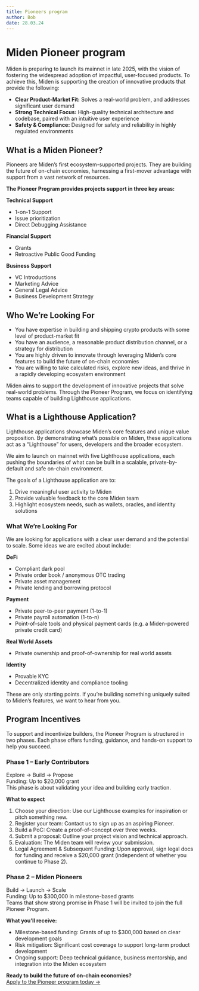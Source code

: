 ```yaml
---
title: Pioneers program
author: Bob
date: 28.03.24
---
```



# Miden Pioneer program

Miden is preparing to launch its mainnet in late 2025, with the vision of fostering the widespread adoption of impactful, user-focused products. To achieve this, Miden is supporting the creation of innovative products that provide the following:

- **<Highlight>Clear Product-Market Fit:</Highlight>** Solves a real-world problem, and addresses significant user demand
- **<Highlight>Strong Technical Focus:</Highlight>** High-quality technical architecture and codebase, paired with an intuitive user experience
- **<Highlight>Safety & Compliance:</Highlight>** Designed for safety and reliability in highly regulated environments

## What is a Miden Pioneer?

Pioneers are Miden’s first ecosystem-supported projects. They are building the future of on-chain economies, harnessing a first-mover advantage with support from a vast network of resources.

**The Pioneer Program provides projects support in three key areas:**

**<Highlight>Technical Support</Highlight>**
   - 1-on-1 Support
   - Issue prioritization
   - Direct Debugging Assistance

**<Highlight>Financial Support</Highlight>**
   - Grants
   - Retroactive Public Good Funding

**<Highlight>Business Support</Highlight>**
   - VC Introductions
   - Marketing Advice
   - General Legal Advice
   - Business Development Strategy

## Who We’re Looking For

- You have expertise in building and shipping crypto products with some level of product-market fit
- You have an audience, a reasonable product distribution channel, or a strategy for distribution
- You are highly driven to innovate through leveraging Miden’s core features to build the future of on-chain economies
- You are willing to take calculated risks, explore new ideas, and thrive in a rapidly developing ecosystem environment

Miden aims to support the development of innovative projects that solve real-world problems. Through the Pioneer Program, we focus on identifying teams capable of building Lighthouse applications.

## What is a Lighthouse Application?

Lighthouse applications showcase Miden’s core features and unique value proposition. By demonstrating what’s possible on Miden, these applications act as a “Lighthouse” for users, developers and the broader ecosystem.

We aim to launch on mainnet with five Lighthouse applications, each pushing the boundaries of what can be built in a scalable, private-by-default and safe on-chain environment.

The goals of a Lighthouse application are to:

1. Drive meaningful user activity to Miden
1. Provide valuable feedback to the core Miden team
1. Highlight ecosystem needs, such as wallets, oracles, and identity solutions

### What We’re Looking For

We are looking for applications with a clear user demand and the potential to scale. Some ideas we are excited about include:

**DeFi**

- Compliant dark pool
- Private order book / anonymous OTC trading
- Private asset management
- Private lending and borrowing protocol

**Payment**

- Private peer-to-peer payment (1-to-1)
- Private payroll automation (1-to-n)
- Point-of-sale tools and physical payment cards (e.g. a Miden-powered private credit card)

**Real World Assets**
- Private ownership and proof-of-ownership for real world assets

**Identity**
- Provable KYC
- Decentralized identity and compliance tooling

These are only starting points. If you’re building something uniquely suited to Miden’s features, we want to hear from you.

## Program Incentives

To support and incentivize builders, the Pioneer Program is structured in two phases. Each phase offers funding, guidance, and hands-on support to help you succeed.

### Phase 1 – Early Contributors

Explore → Build → Propose <br />
Funding: Up to $20,000 grant <br />
This phase is about validating your idea and building early traction. <br />

**<Highlight>What to expect</Highlight>**
1. Choose your direction: Use our Lighthouse examples for inspiration or pitch something new.
1. Register your team: Contact us to sign up as an aspiring Pioneer.
1. Build a PoC: Create a proof-of-concept over three weeks.
1. Submit a proposal: Outline your project vision and technical approach.
1. Evaluation: The Miden team will review your submission.
1. Legal Agreement & Subsequent Funding: Upon approval, sign legal docs for funding and receive a $20,000 grant (independent of whether you continue to Phase 2).


### Phase 2 – Miden Pioneers

Build → Launch → Scale <br />
Funding: Up to $300,000 in milestone-based grants <br />
Teams that show strong promise in Phase 1 will be invited to join the full Pioneer Program. <br />

**<Highlight>What you’ll receive:</Highlight>**
- Milestone-based funding: Grants of up to $300,000 based on clear development goals
- Risk mitigation: Significant cost coverage to support long-term product development
- Ongoing support: Deep technical guidance, business mentorship, and integration into the Miden ecosystem 

**Ready to build the future of on-chain economies?** <br />
[Apply to the Pioneer program today →](https://docs.google.com/forms/d/e/1FAIpQLSep4KHHPR7N0Wp4kw9fcLl3w5oXtx8AooJOOYxBTY3WAtjSLA/viewform)

